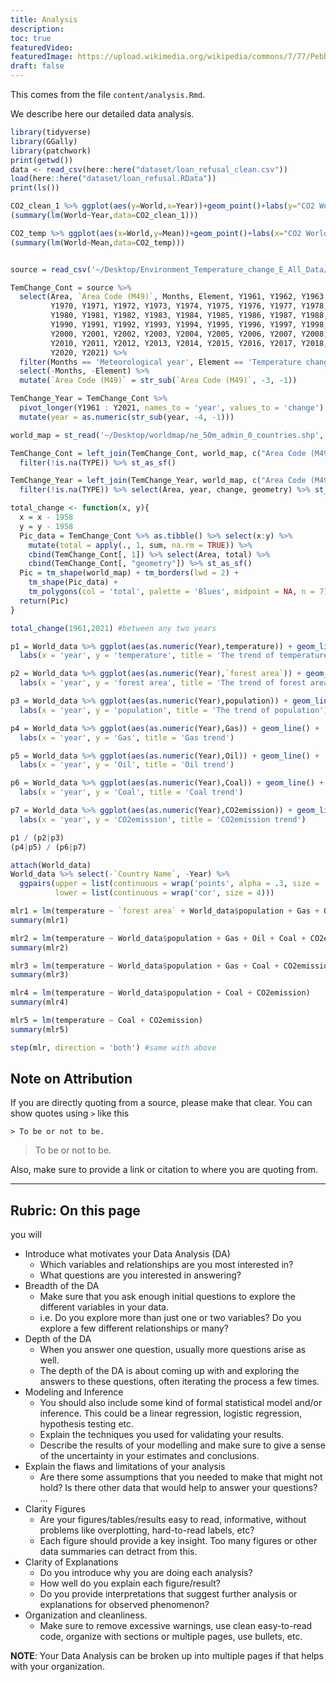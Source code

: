 ```yaml
---
title: Analysis
description:
toc: true
featuredVideo:
featuredImage: https://upload.wikimedia.org/wikipedia/commons/7/77/Pebbleswithquarzite.jpg
draft: false
---
```


This comes from the file `content/analysis.Rmd`.

We describe here our detailed data analysis.


```r
library(tidyverse)
library(GGally)
library(patchwork)
print(getwd())
data <- read_csv(here::here("dataset/loan_refusal_clean.csv"))
load(here::here("dataset/loan_refusal.RData"))
print(ls())
```

```r
CO2_clean_1 %>% ggplot(aes(y=World,x=Year))+geom_point()+labs(y="CO2 World emission")
(summary(lm(World~Year,data=CO2_clean_1)))

CO2_temp %>% ggplot(aes(x=World,y=Mean))+geom_point()+labs(x="CO2 World emission",y="Global temp anormaly")
(summary(lm(World~Mean,data=CO2_temp)))



```
```r
source = read_csv('~/Desktop/Environment_Temperature_change_E_All_Data/Environment_Temperature_change_E_All_Data.csv')

TemChange_Cont = source %>%
  select(Area, `Area Code (M49)`, Months, Element, Y1961, Y1962, Y1963, Y1964, Y1965, Y1966, Y1967, Y1968, Y1969,
         Y1970, Y1971, Y1972, Y1973, Y1974, Y1975, Y1976, Y1977, Y1978, Y1979,
         Y1980, Y1981, Y1982, Y1983, Y1984, Y1985, Y1986, Y1987, Y1988, Y1989,
         Y1990, Y1991, Y1992, Y1993, Y1994, Y1995, Y1996, Y1997, Y1998, Y1999,
         Y2000, Y2001, Y2002, Y2003, Y2004, Y2005, Y2006, Y2007, Y2008, Y2009,
         Y2010, Y2011, Y2012, Y2013, Y2014, Y2015, Y2016, Y2017, Y2018, Y2019, 
         Y2020, Y2021) %>%
  filter(Months == 'Meteorological year', Element == 'Temperature change') %>%
  select(-Months, -Element) %>%
  mutate(`Area Code (M49)` = str_sub(`Area Code (M49)`, -3, -1))

TemChange_Year = TemChange_Cont %>%
  pivot_longer(Y1961 : Y2021, names_to = 'year', values_to = 'change') %>%
  mutate(year = as.numeric(str_sub(year, -4, -1)))

world_map = st_read('~/Desktop/worldmap/ne_50m_admin_0_countries.shp', quiet = TRUE)

TemChange_Cont = left_join(TemChange_Cont, world_map, c("Area Code (M49)" = 'ISO_N3')) %>%
  filter(!is.na(TYPE)) %>% st_as_sf()

TemChange_Year = left_join(TemChange_Year, world_map, c("Area Code (M49)" = 'ISO_N3')) %>%
  filter(!is.na(TYPE)) %>% select(Area, year, change, geometry) %>% st_as_sf()

total_change <- function(x, y){
  x = x - 1958
  y = y - 1958
  Pic_data = TemChange_Cont %>% as.tibble() %>% select(x:y) %>%
    mutate(total = apply(., 1, sum, na.rm = TRUE)) %>%
    cbind(TemChange_Cont[, 1]) %>% select(Area, total) %>%
    cbind(TemChange_Cont[, "geometry"]) %>% st_as_sf()
  Pic = tm_shape(world_map) + tm_borders(lwd = 2) +
    tm_shape(Pic_data) + 
    tm_polygons(col = 'total', palette = 'Blues', midpoint = NA, n = 7)
  return(Pic)
}

total_change(1961,2021) #between any two years
```


```r
p1 = World_data %>% ggplot(aes(as.numeric(Year),temperature)) + geom_line() +
  labs(x = 'year', y = 'temperature', title = 'The trend of temperature')

p2 = World_data %>% ggplot(aes(as.numeric(Year),`forest area`)) + geom_line() +
  labs(x = 'year', y = 'forest area', title = 'The trend of forest area')

p3 = World_data %>% ggplot(aes(as.numeric(Year),population)) + geom_line() +
  labs(x = 'year', y = 'population', title = 'The trend of population')

p4 = World_data %>% ggplot(aes(as.numeric(Year),Gas)) + geom_line() +
  labs(x = 'year', y = 'Gas', title = 'Gas trend')

p5 = World_data %>% ggplot(aes(as.numeric(Year),Oil)) + geom_line() +
  labs(x = 'year', y = 'Oil', title = 'Oil trend')

p6 = World_data %>% ggplot(aes(as.numeric(Year),Coal)) + geom_line() +
  labs(x = 'year', y = 'Coal', title = 'Coal trend')

p7 = World_data %>% ggplot(aes(as.numeric(Year),CO2emission)) + geom_line() +
  labs(x = 'year', y = 'CO2emission', title = 'CO2emission trend')

p1 / (p2|p3)
(p4|p5) / (p6|p7)
```

```r
attach(World_data)
World_data %>% select(-`Country Name`, -Year) %>%
  ggpairs(upper = list(continuous = wrap('points', alpha = .3, size = .1)),
          lower = list(continuous = wrap('cor', size = 4))) 

mlr1 = lm(temperature ~ `forest area` + World_data$population + Gas + Oil + Coal + CO2emission)
summary(mlr1)

mlr2 = lm(temperature ~ World_data$population + Gas + Oil + Coal + CO2emission)
summary(mlr2)

mlr3 = lm(temperature ~ World_data$population + Gas + Coal + CO2emission)
summary(mlr3)

mlr4 = lm(temperature ~ World_data$population + Coal + CO2emission)
summary(mlr4)

mlr5 = lm(temperature ~ Coal + CO2emission)
summary(mlr5)

step(mlr, direction = 'both') #same with above
```

## Note on Attribution

If you are directly quoting from a source, please make that clear. You can show quotes using `>` like this

```
> To be or not to be.
```

> To be or not to be.

Also, make sure to provide a link or citation to where you are quoting from.

-------


## Rubric: On this page

you will


* Introduce what motivates your Data Analysis (DA)
  * Which variables and relationships are you most interested in?
  * What questions are you interested in answering?
* Breadth of the DA
  * Make sure that you ask enough initial questions to explore the different variables in your data.
  * i.e. Do you explore more than just one or two variables? Do you explore a few different relationships or many?
* Depth of the DA
  * When you answer one question, usually more questions arise as well. 
  * The depth of the DA is about coming up with and exploring the answers to these questions, often iterating the process a few times.
* Modeling and Inference 
  * You should also include some kind of formal statistical model and/or inference. This could be a linear regression, logistic regression, hypothesis testing etc.
  * Explain the techniques you used for validating your results.
  * Describe the results of your modelling and make sure to give a sense of the uncertainty in your estimates and conclusions.
* Explain the flaws and limitations of your analysis
  * Are there some assumptions that you needed to make that might not hold? Is there other data that would help to answer your questions? ...
* Clarity Figures
  * Are your figures/tables/results easy to read, informative, without problems like overplotting, hard-to-read labels, etc?
  * Each figure should provide a key insight. Too many figures or other data summaries can detract from this.
* Clarity of Explanations
  * Do you introduce why you are doing each analysis?
  * How well do you explain each figure/result?
  * Do you provide interpretations that suggest further analysis or explanations for observed phenomenon?
* Organization and cleanliness.
  * Make sure to remove excessive warnings, use clean easy-to-read code, organize with sections or multiple pages, use bullets, etc.
  
  
**NOTE**: Your Data Analysis can be broken up into multiple pages if that helps with your organization.
